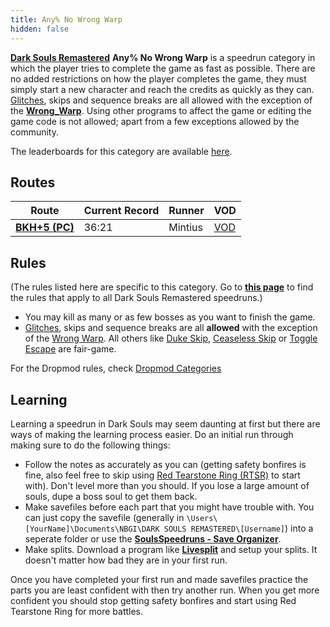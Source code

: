 ```yaml
---
title: Any% No Wrong Warp
hidden: false
---
```

[**Dark Souls Remastered**](/ds1remaster)    **Any% No Wrong Warp** is a speedrun category in which the player tries to complete the game as fast as possible. There are no added restrictions on how the player completes the game, they must simply start a new character and reach the credits as quickly as they can. [Glitches](/glitches), skips and sequence breaks are all allowed with the exception of the [**Wrong\_Warp**](/darksouls/wrong-warp). Using other programs to affect the game or editing the game code is not allowed; apart from a few exceptions allowed by the community.

The leaderboards for this category are available [here](https://www.speedrun.com/darksoulsremastered/any_no_wrong_warp).

## Routes

| Route | Current Record | Runner | VOD |
|-------|---------------|---------|-----|
| [**BKH+5 (PC)**](/ds1remaster/black-knight-halberd-any-no-wrong-warp) | 36:21 | Mintius | [VOD](https://www.youtube.com/watch?v=LhZO6uND8wI) |

## Rules

(The rules listed here are specific to this category. Go to [**this page**](/ds1remasterrules) to find the rules that apply to all Dark Souls Remastered speedruns.)

- You may kill as many or as few bosses as you want to finish the game.
- [Glitches](/glitches), skips and sequence breaks are all **allowed** with the exception of the [Wrong Warp](/darksouls/wrong-warp). All others like [Duke Skip](/darksouls/duke-skip), [Ceaseless Skip](/darksouls/ceaseless-skip) or [Toggle Escape](/darksouls/toggle-escape) are fair-game.

For the Dropmod rules, check [Dropmod Categories](/ds1remaster/dropmod-categories/)

## Learning

Learning a speedrun in Dark Souls may seem daunting at first but there are ways of making the learning process easier. Do an initial run through making sure to do the following things:

- Follow the notes as accurately as you can (getting safety bonfires is fine, also feel free to skip using [Red Tearstone Ring (RTSR)](https://darksouls.wikidot.com/red-tearstone-ring) to start with). Don't level more than you should. If you lose a large amount of souls, dupe a boss soul to get them back.
- Make savefiles before each part that you might have trouble with. You can just copy the savefile (generally in `\Users\[YourName]\Documents\NBGI\DARK SOULS REMASTERED\[Username]`) into a seperate folder or use the [**SoulsSpeedruns - Save Organizer**](https://github.com/Kahmul/SoulsSpeedruns-Save-Organizer/releases).
- Make splits. Download a program like [**Livesplit**](https://livesplit.org/) and setup your splits. It doesn't matter how bad they are in your first run.

Once you have completed your first run and made savefiles practice the parts you are least confident with then try another run. When you get more confident you should stop getting safety bonfires and start using Red Tearstone Ring for more battles.
